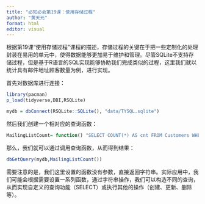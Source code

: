 ---
title: "必知必会第19课：使用存储过程"
author: "黄天元"
format: html
editor: visual
---

根据第19课“使用存储过程”课程的描述，存储过程的关键在于把一些定制化的处理封装在易用的单元中，使得数据能够更加易于维护和管理。尽管SQLite不支持存储过程，但是基于R语言的SQL实现能够协助我们完成类似的过程，这里我们就以统计具有邮件地址顾客数量为例，进行实现。

首先对数据库进行连接：

```{r}
library(pacman)
p_load(tidyverse,DBI,RSQLite)

mydb = dbConnect(RSQLite::SQLite(), "data/TYSQL.sqlite")
```

然后我们创建一个相对应的查询函数：

```{r}
MailingListCount= function() "SELECT COUNT(*) AS cnt FROM Customers WHERE cust_email IS NOT NULL"
```

那么，我们就可以通过调用查询函数，从而得到结果：

```{r}
dbGetQuery(mydb,MailingListCount())
```

需要注意的是，我们这里设置的函数没有参数，直接返回字符串。实际应用中，我们可能会根据需要设置一系列函数，通过字符串操作，我们可以构造不同的查询，从而实现自定义的查询功能（SELECT）或执行其他的操作（创建、更新、删除等）。
